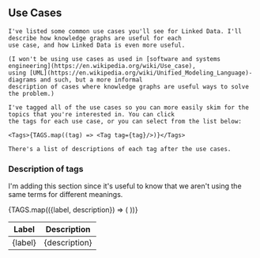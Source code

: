 
<Content>
    <h2 className="subtitle">Use Cases</h2>

    I've listed some common use cases you'll see for Linked Data. I'll describe how knowledge graphs are useful for each
    use case, and how Linked Data is even more useful.

    (I won't be using use cases as used in [software and systems engineering](https://en.wikipedia.org/wiki/Use_case),
    using [UML](https://en.wikipedia.org/wiki/Unified_Modeling_Language)-diagrams and such, but a more informal
    description of cases where knowledge graphs are useful ways to solve the problem.)

    I've tagged all of the use cases so you can more easily skim for the topics that you're interested in. You can click
    the tags for each use case, or you can select from the list below:

    <Tags>{TAGS.map((tag) => <Tag tag={tag}/>)}</Tags>

    There's a list of descriptions of each tag after the use cases.
</Content>

<DataLakes/>
<FraudDetection/>
<DataPreparation/>
<SemanticAnalysis/>

<Content>
    <h3 className="subtitle">Description of tags</h3>
    <p>I'm adding this section since it's useful to know that we aren't using the same terms for different meanings.</p>
    <table className="table is-striped is-">
        <thead>
        <tr>
            <th>Label</th>
            <th>Description</th>
        </tr>
        </thead>
        <tbody>
        {TAGS.map(({label, description}) => (
            <tr>
                <td>{label}</td>
                <td>{description}</td>
            </tr>
        ))}
        </tbody>
    </table>
</Content>